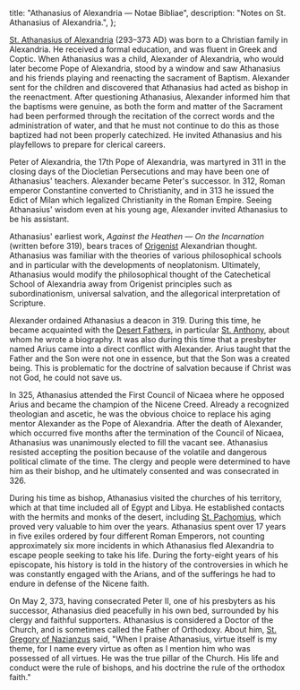   title: "Athanasius of Alexandria — Notae Bibliae",
  description: "Notes on St. Athanasius of Alexandria.",
};

<Initial text="Athanasius of Alexandria"/>

[St. Athanasius of Alexandria](/glossary/names#athanasius) (293–373 AD) was born to a Christian family in Alexandria. He received a formal education, and was fluent in Greek and Coptic. When Athanasius was a child, Alexander of Alexandria, who would later become Pope of Alexandria, stood by a window and saw Athanasius and his friends playing and reenacting the sacrament of Baptism. Alexander sent for the children and discovered that Athanasius had acted as bishop in the reenactment. After questioning Athanasius, Alexander informed him that the baptisms were genuine, as both the form and matter of the Sacrament had been performed through the recitation of the correct words and the administration of water, and that he must not continue to do this as those baptized had not been properly catechized. He invited Athanasius and his playfellows to prepare for clerical careers.

Peter of Alexandria, the 17th Pope of Alexandria, was martyred in 311 in the closing days of the Diocletian Persecutions and may have been one of Athanasius' teachers. Alexander became Peter's successor. In 312, Roman emperor Constantine converted to Christianity, and in 313 he issued the Edict of Milan which legalized Christianity in the Roman Empire. Seeing Athanasius' wisdom even at his young age, Alexander invited Athanasius to be his assistant.

Athanasius' earliest work, *Against the Heathen — On the Incarnation* (written before 319), bears traces of [Origenist](/people/scholars/origen) Alexandrian thought. Athanasius was familiar with the theories of various philosophical schools and in particular with the developments of neoplatonism. Ultimately, Athanasius would modify the philosophical thought of the Catechetical School of Alexandria away from Origenist principles such as subordinationism, universal salvation, and the allegorical interpretation of Scripture.

Alexander ordained Athanasius a deacon in 319. During this time, he became acquainted with the [Desert Fathers](/people/saints/desert-fathers), in particular [St. Anthony](/people/saints/desert-fathers/anthony-the-great), about whom he wrote a biography. It was also during this time that a presbyter named Arius came into a direct conflict with Alexander. Arius taught that the Father and the Son were not one in essence, but that the Son was a created being. This is problematic for the doctrine of salvation because if Christ was not God, he could not save us.

In 325, Athanasius attended the First Council of Nicaea where he opposed Arius and became the champion of the Nicene Creed. Already a recognized theologian and ascetic, he was the obvious choice to replace his aging mentor Alexander as the Pope of Alexandria. After the death of Alexander, which occurred five months after the termination of the Council of Nicaea, Athanasius was unanimously elected to fill the vacant see. Athanasius resisted accepting the position because of the volatile and dangerous political climate of the time. The clergy and people were determined to have him as their bishop, and he ultimately consented and was consecrated in 326.

During his time as bishop, Athanasius visited the churches of his territory, which at that time included all of Egypt and Libya. He established contacts with the hermits and monks of the desert, including [St. Pachomius](/people/saints/desert-fathers/pachomius-the-great), which proved very valuable to him over the years. Athanasius spent over 17 years in five exiles ordered by four different Roman Emperors, not counting approximately six more incidents in which Athanasius fled Alexandria to escape people seeking to take his life. During the forty-eight years of his episcopate, his history is told in the history of the controversies in which he was constantly engaged with the Arians, and of the sufferings he had to endure in defense of the Nicene faith.

On May 2, 373, having consecrated Peter II, one of his presbyters as his successor, Athanasius died peacefully in his own bed, surrounded by his clergy and faithful supporters. Athanasius is considered a Doctor of the Church, and is sometimes called the Father of Orthodoxy. About him, [St. Gregory of Nazianzus](/people/saints/cappadocian-fathers/gregory-of-nazianzus) said, "When I praise Athanasius, virtue itself is my theme, for I name every virtue as often as I mention him who was possessed of all virtues. He was the true pillar of the Church. His life and conduct were the rule of bishops, and his doctrine the rule of the orthodox faith."
